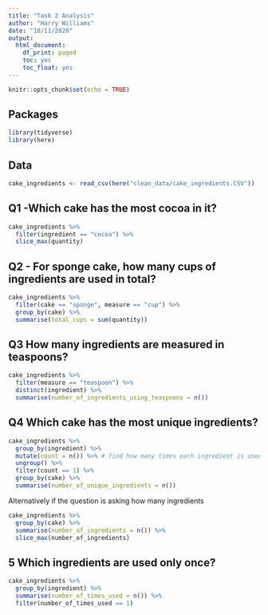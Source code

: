 ```yaml
---
title: "Task 2 Analysis"
author: "Harry Williams"
date: "10/11/2020"
output: 
  html_document:
    df_print: paged
    toc: yes
    toc_float: yes
---
```

```r
knitr::opts_chunk$set(echo = TRUE)
```

## Packages 
```r
library(tidyverse)
library(here)
```

## Data
```r
cake_ingredients <- read_csv(here("clean_data/cake_ingredients.CSV"))
```
## Q1 -Which cake has the most cocoa in it?

```r
cake_ingredients %>%
  filter(ingredient == "cocoa") %>%
  slice_max(quantity)
```

## Q2 - For sponge cake, how many cups of ingredients are used in total?
```r
cake_ingredients %>%
  filter(cake == "sponge", measure == "cup") %>%
  group_by(cake) %>%
  summarise(total_cups = sum(quantity))
```

## Q3 How many ingredients are measured in teaspoons?
```r
cake_ingredients %>%
  filter(measure == "teaspoon") %>%
  distinct(ingredient) %>%
  summarise(number_of_ingredients_using_teaspoons = n())
```

## Q4 Which cake has the most unique ingredients? 
```r
cake_ingredients %>%
  group_by(ingredient) %>%
  mutate(count = n()) %>% # find how many times each ingredient is used
  ungroup() %>%
  filter(count == 1) %>%
  group_by(cake) %>%
  summarise(number_of_unique_ingredients = n())
```

Alternatively if the question is asking how many ingredients 

```r
cake_ingredients %>%
  group_by(cake) %>%
  summarise(number_of_ingredients = n()) %>%
  slice_max(number_of_ingredients)
```


## 5 Which ingredients are used only once?
```r
cake_ingredients %>%
  group_by(ingredient) %>%
  summarise(number_of_times_used = n()) %>%
  filter(number_of_times_used == 1)
```

